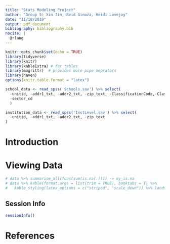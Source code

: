 ```yaml
---
title: "Stats Modeling Project"
author: "Group 5: Xin Jin, Reid Ginoza, Heidi Lovejoy"
date: "11/18/2019"
output: pdf_document
bibliography: bibliography.bib
nocite: | 
  @rlang
---
```


```r
knitr::opts_chunk$set(echo = TRUE)
library(tidyverse)
library(knitr)
library(kableExtra) # for tables
library(magrittr)  # provides more pipe oeprators
library(haven)
options(knitr.table.format = "latex")
```

```r
school_data <- read_spss('Schools.sav') %>% select(
  -unitid, -addr1_txt, -addr2_txt, -zip_text, -ClassificationCode,-ClassificationOther,
  -sector_cd
  )

institution_data <- read_spss('InstLevel.sav') %>% select(
  -unitid, -addr1_txt, -addr2_txt, -zip_text
)
```

# Introduction


# Viewing Data
```r
# data %>% summarise_all(funs(sum(is.na(.)))) -> my_is.na
# data %>% kable(format.args = list(trim = TRUE), booktabs = T) %>%
#   kable_styling(latex_options = c("striped", "scale_down")) %>% landscape()
```

## Session Info
```r
sessionInfo()
```

# References